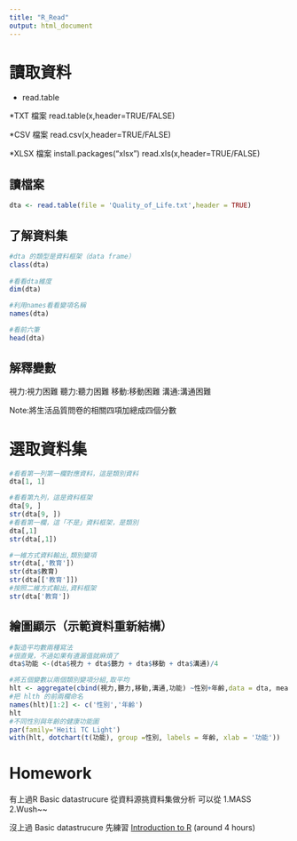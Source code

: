 ```yaml
---
title: "R_Read"
output: html_document
---
```




# 讀取資料

* read.table

*TXT 檔案
read.table(x,header=TRUE/FALSE)

*CSV 檔案
read.csv(x,header=TRUE/FALSE)

*XLSX 檔案
install.packages("xlsx")
read.xls(x,header=TRUE/FALSE)

## 讀檔案

```r
dta <- read.table(file = 'Quality_of_Life.txt',header = TRUE)
```


## 了解資料集

```r
#dta 的類型是資料框架（data frame）
class(dta)
       
#看看dta維度
dim(dta)

#利用names看看變項名稱
names(dta)

#看前六筆
head(dta)
```

## 解釋變數

視力:視力困難
聽力:聽力困難
移動:移動困難
溝通:溝通困難

Note:將生活品質問卷的相關四項加總成四個分數

# 選取資料集

```r
#看看第一列第一欄對應資料，這是類別資料
dta[1, 1]

#看看第九列，這是資料框架
dta[9, ]
str(dta[9, ])
#看看第一欄，這「不是」資料框架，是類別
dta[,1]
str(dta[,1])
```


```R
#一維方式資料輸出,類別變項
str(dta[,'教育'])
str(dta$教育)
str(dta[['教育']])
#按照二維方式輸出,資料框架
str(dta['教育'])

```

## 繪圖顯示（示範資料重新結構）

```r

#製造平均數兩種寫法
#很直覺，不過如果有遺漏值就麻煩了
dta$功能 <-(dta$視力 + dta$聽力 + dta$移動 + dta$溝通)/4

#將五個變數以兩個類別變項分組,取平均
hlt <- aggregate(cbind(視力,聽力,移動,溝通,功能) ~性別+年齡,data = dta, mean)
#把 hlth 的前兩欄命名
names(hlt)[1:2] <- c('性別','年齡')
hlt
#不同性別與年齡的健康功能圖
par(family='Heiti TC Light')
with(hlt, dotchart(t(功能), group =性別, labels = 年齡, xlab = '功能'))
```

# Homework

有上過R Basic datastrucure 從資料源挑資料集做分析
可以從 1.MASS
       2.Wush~~
       
沒上過 Basic datastrucure 先練習
[Introduction to R](https://www.datacamp.com/courses/free-introduction-to-r) (around 4 hours)

